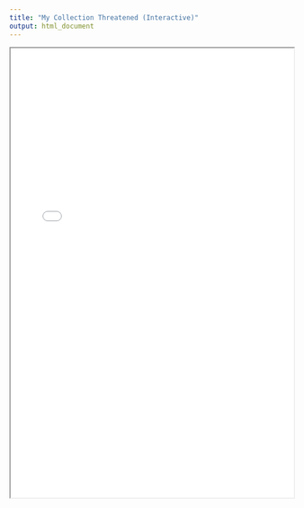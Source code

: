 ```yaml
---
title: "My Collection Threatened (Interactive)"
output: html_document
---
```


<iframe src="My_collection_threatened_interactive.html" width="100%" height="800px"></iframe>
